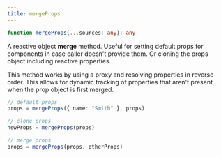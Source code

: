 ```yaml
---
title: mergeProps
---
```


```ts
function mergeProps(...sources: any): any

```

A reactive object **merge** method. 
Useful for setting default props for components in case caller doesn't provide them. 
Or cloning the props object including reactive properties.

This method works by using a proxy and resolving properties in reverse order. 
This allows for dynamic tracking of properties that aren't present when the prop object is first merged.

```ts
// default props
props = mergeProps({ name: "Smith" }, props)

// clone props
newProps = mergeProps(props)

// merge props
props = mergeProps(props, otherProps)
```
